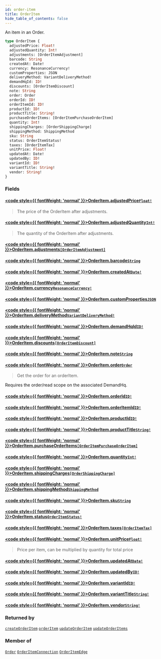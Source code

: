 ```yaml
---
id: order-item
title: OrderItem
hide_table_of_contents: false
---
```








An item in an Order.

```graphql
type OrderItem {
  adjustedPrice: Float!
  adjustedQuantity: Int!
  adjustments: [OrderItemAdjustment]
  barcode: String
  createdAt: Date!
  currency: ResonanceCurrency!
  customProperties: JSON
  deliveryMethod: VariantDeliveryMethod!
  demandHqId: ID!
  discounts: [OrderItemDiscount]
  note: String
  order: Order
  orderId: ID!
  orderItemId: ID!
  productId: ID!
  productTitle: String!
  purchaseOrderItems: [OrderItemPurchaseOrderItem]
  quantity: Int!
  shippingCharges: [OrderShippingCharge]
  shippingMethod: ShippingMethod
  sku: String
  status: OrderItemStatus!
  taxes: [OrderItemTax]
  unitPrice: Float!
  updatedAt: Date!
  updatedBy: ID!
  variantId: ID!
  variantTitle: String!
  vendor: String!
}
```


### Fields

#### [<code style={{ fontWeight: 'normal' }}>OrderItem.<b>adjustedPrice</b></code>](#)<Bullet />[`Float!`](/demand/api/graphql-admin/reference/scalars/float) <Badge class="secondary" text="non-null"/> <Badge class="secondary" text="scalar"/>
> The price of the OrderItem after adjustments.
> 

#### [<code style={{ fontWeight: 'normal' }}>OrderItem.<b>adjustedQuantity</b></code>](#)<Bullet />[`Int!`](/demand/api/graphql-admin/reference/scalars/int) <Badge class="secondary" text="non-null"/> <Badge class="secondary" text="scalar"/>
> The quantity of the OrderItem after adjustments.
> 

#### [<code style={{ fontWeight: 'normal' }}>OrderItem.<b>adjustments</b></code>](#)<Bullet />[`[OrderItemAdjustment]`](/demand/api/graphql-admin/reference/objects/order-item-adjustment) <Badge class="secondary" text="list"/> <Badge class="secondary" text="object"/>
> 
> 

#### [<code style={{ fontWeight: 'normal' }}>OrderItem.<b>barcode</b></code>](#)<Bullet />[`String`](/demand/api/graphql-admin/reference/scalars/string) <Badge class="secondary" text="scalar"/>
> 
> 

#### [<code style={{ fontWeight: 'normal' }}>OrderItem.<b>createdAt</b></code>](#)<Bullet />[`Date!`](/demand/api/graphql-admin/reference/scalars/date) <Badge class="secondary" text="non-null"/> <Badge class="secondary" text="scalar"/>
> 
> 

#### [<code style={{ fontWeight: 'normal' }}>OrderItem.<b>currency</b></code>](#)<Bullet />[`ResonanceCurrency!`](/demand/api/graphql-admin/reference/enums/resonance-currency) <Badge class="secondary" text="non-null"/> <Badge class="secondary" text="enum"/>
> 
> 

#### [<code style={{ fontWeight: 'normal' }}>OrderItem.<b>customProperties</b></code>](#)<Bullet />[`JSON`](/demand/api/graphql-admin/reference/scalars/json) <Badge class="secondary" text="scalar"/>
> 
> 

#### [<code style={{ fontWeight: 'normal' }}>OrderItem.<b>deliveryMethod</b></code>](#)<Bullet />[`VariantDeliveryMethod!`](/demand/api/graphql-admin/reference/enums/variant-delivery-method) <Badge class="secondary" text="non-null"/> <Badge class="secondary" text="enum"/>
> 
> 

#### [<code style={{ fontWeight: 'normal' }}>OrderItem.<b>demandHqId</b></code>](#)<Bullet />[`ID!`](/demand/api/graphql-admin/reference/scalars/id) <Badge class="secondary" text="non-null"/> <Badge class="secondary" text="scalar"/>
> 
> 

#### [<code style={{ fontWeight: 'normal' }}>OrderItem.<b>discounts</b></code>](#)<Bullet />[`[OrderItemDiscount]`](/demand/api/graphql-admin/reference/objects/order-item-discount) <Badge class="secondary" text="list"/> <Badge class="secondary" text="object"/>
> 
> 

#### [<code style={{ fontWeight: 'normal' }}>OrderItem.<b>note</b></code>](#)<Bullet />[`String`](/demand/api/graphql-admin/reference/scalars/string) <Badge class="secondary" text="scalar"/>
> 
> 

#### [<code style={{ fontWeight: 'normal' }}>OrderItem.<b>order</b></code>](#)<Bullet />[`Order`](/demand/api/graphql-admin/reference/objects/order) <Badge class="secondary" text="object"/>
> Get the order for an orderItem.

Requires the order/read scope on the associated DemandHq.
> 

#### [<code style={{ fontWeight: 'normal' }}>OrderItem.<b>orderId</b></code>](#)<Bullet />[`ID!`](/demand/api/graphql-admin/reference/scalars/id) <Badge class="secondary" text="non-null"/> <Badge class="secondary" text="scalar"/>
> 
> 

#### [<code style={{ fontWeight: 'normal' }}>OrderItem.<b>orderItemId</b></code>](#)<Bullet />[`ID!`](/demand/api/graphql-admin/reference/scalars/id) <Badge class="secondary" text="non-null"/> <Badge class="secondary" text="scalar"/>
> 
> 

#### [<code style={{ fontWeight: 'normal' }}>OrderItem.<b>productId</b></code>](#)<Bullet />[`ID!`](/demand/api/graphql-admin/reference/scalars/id) <Badge class="secondary" text="non-null"/> <Badge class="secondary" text="scalar"/>
> 
> 

#### [<code style={{ fontWeight: 'normal' }}>OrderItem.<b>productTitle</b></code>](#)<Bullet />[`String!`](/demand/api/graphql-admin/reference/scalars/string) <Badge class="secondary" text="non-null"/> <Badge class="secondary" text="scalar"/>
> 
> 

#### [<code style={{ fontWeight: 'normal' }}>OrderItem.<b>purchaseOrderItems</b></code>](#)<Bullet />[`[OrderItemPurchaseOrderItem]`](/demand/api/graphql-admin/reference/objects/order-item-purchase-order-item) <Badge class="secondary" text="list"/> <Badge class="secondary" text="object"/>
> 
> 

#### [<code style={{ fontWeight: 'normal' }}>OrderItem.<b>quantity</b></code>](#)<Bullet />[`Int!`](/demand/api/graphql-admin/reference/scalars/int) <Badge class="secondary" text="non-null"/> <Badge class="secondary" text="scalar"/>
> 
> 

#### [<code style={{ fontWeight: 'normal' }}>OrderItem.<b>shippingCharges</b></code>](#)<Bullet />[`[OrderShippingCharge]`](/demand/api/graphql-admin/reference/objects/order-shipping-charge) <Badge class="secondary" text="list"/> <Badge class="secondary" text="object"/>
> 
> 

#### [<code style={{ fontWeight: 'normal' }}>OrderItem.<b>shippingMethod</b></code>](#)<Bullet />[`ShippingMethod`](/demand/api/graphql-admin/reference/enums/shipping-method) <Badge class="secondary" text="enum"/>
> 
> 

#### [<code style={{ fontWeight: 'normal' }}>OrderItem.<b>sku</b></code>](#)<Bullet />[`String`](/demand/api/graphql-admin/reference/scalars/string) <Badge class="secondary" text="scalar"/>
> 
> 

#### [<code style={{ fontWeight: 'normal' }}>OrderItem.<b>status</b></code>](#)<Bullet />[`OrderItemStatus!`](/demand/api/graphql-admin/reference/enums/order-item-status) <Badge class="secondary" text="non-null"/> <Badge class="secondary" text="enum"/>
> 
> 

#### [<code style={{ fontWeight: 'normal' }}>OrderItem.<b>taxes</b></code>](#)<Bullet />[`[OrderItemTax]`](/demand/api/graphql-admin/reference/objects/order-item-tax) <Badge class="secondary" text="list"/> <Badge class="secondary" text="object"/>
> 
> 

#### [<code style={{ fontWeight: 'normal' }}>OrderItem.<b>unitPrice</b></code>](#)<Bullet />[`Float!`](/demand/api/graphql-admin/reference/scalars/float) <Badge class="secondary" text="non-null"/> <Badge class="secondary" text="scalar"/>
> Price per item, can be multiplied by quantity for total price
> 

#### [<code style={{ fontWeight: 'normal' }}>OrderItem.<b>updatedAt</b></code>](#)<Bullet />[`Date!`](/demand/api/graphql-admin/reference/scalars/date) <Badge class="secondary" text="non-null"/> <Badge class="secondary" text="scalar"/>
> 
> 

#### [<code style={{ fontWeight: 'normal' }}>OrderItem.<b>updatedBy</b></code>](#)<Bullet />[`ID!`](/demand/api/graphql-admin/reference/scalars/id) <Badge class="secondary" text="non-null"/> <Badge class="secondary" text="scalar"/>
> 
> 

#### [<code style={{ fontWeight: 'normal' }}>OrderItem.<b>variantId</b></code>](#)<Bullet />[`ID!`](/demand/api/graphql-admin/reference/scalars/id) <Badge class="secondary" text="non-null"/> <Badge class="secondary" text="scalar"/>
> 
> 

#### [<code style={{ fontWeight: 'normal' }}>OrderItem.<b>variantTitle</b></code>](#)<Bullet />[`String!`](/demand/api/graphql-admin/reference/scalars/string) <Badge class="secondary" text="non-null"/> <Badge class="secondary" text="scalar"/>
> 
> 

#### [<code style={{ fontWeight: 'normal' }}>OrderItem.<b>vendor</b></code>](#)<Bullet />[`String!`](/demand/api/graphql-admin/reference/scalars/string) <Badge class="secondary" text="non-null"/> <Badge class="secondary" text="scalar"/>
> 
> 



### Returned by

[`createOrderItem`](/demand/api/graphql-admin/reference/mutations/create-order-item)  <Badge class="secondary" text="mutation"/><Bullet />[`orderItem`](/demand/api/graphql-admin/reference/queries/order-item)  <Badge class="secondary" text="query"/><Bullet />[`updateOrderItem`](/demand/api/graphql-admin/reference/mutations/update-order-item)  <Badge class="secondary" text="mutation"/><Bullet />[`updateOrderItems`](/demand/api/graphql-admin/reference/mutations/update-order-items)  <Badge class="secondary" text="mutation"/>

### Member of

[`Order`](/demand/api/graphql-admin/reference/objects/order)  <Badge class="secondary" text="object"/><Bullet />[`OrderItemConnection`](/demand/api/graphql-admin/reference/objects/order-item-connection)  <Badge class="secondary" text="object"/><Bullet />[`OrderItemEdge`](/demand/api/graphql-admin/reference/objects/order-item-edge)  <Badge class="secondary" text="object"/>



